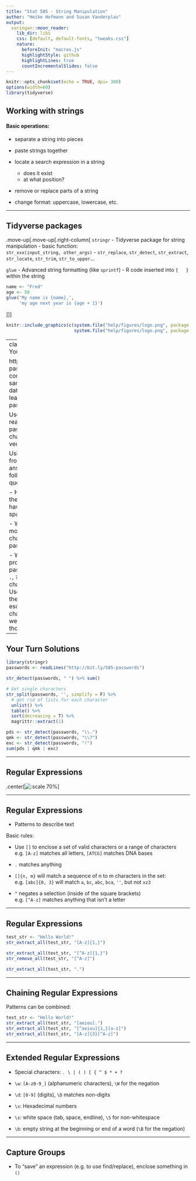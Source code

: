 ```yaml
---
title: "Stat 585 - String Manipulation"
author: "Heike Hofmann and Susan Vanderplas"
output:
  xaringan::moon_reader:
    lib_dir: libs
    css: [default, default-fonts, "tweaks.css"]
    nature:
      beforeInit: "macros.js"
      highlightStyle: github
      highlightLines: true
      countIncrementalSlides: false
---
```

```r
knitr::opts_chunk$set(echo = TRUE, dpi= 300)
options(width=60)
library(tidyverse)
```


## Working with strings
  
#### Basic operations:

- separate a string into pieces

- paste strings together

- locate a search expression in a string
    - does it exist
    - at what position?

- remove or replace parts of a string

- change format: uppercase, lowercase, etc.

---

## Tidyverse packages

.move-up[.move-up[.right-column[
`stringr`
- Tidyverse package for string manipulation
- basic function:     
`str_xxx(input_string, other_args)`
- `str_replace`, `str_detect`, `str_extract`, `str_locate`, `str_trim`, `str_to_upper`...

`glue`
- Advanced string formatting (like `sprintf`)
- R code inserted into `{   }` within the string
```r
name <- "Fred"
age <- 50
glue('My name is {name},',
     'my age next year is {age + 1}')
```
]]]

```r
knitr::include_graphics(c(system.file("help/figures/logo.png", package = "stringr"), 
                          system.file("help/figures/logo.png", package = "glue")))
```

---
class:inverse
## Your Turn

http://bit.ly/585-passwords contains a 100K sample from a database of leaked passwords. 

Use `readLines` to read the passwords into a character vector. 

Using functions from `stringr`, answer the following questions:

- How many of the passwords have at least one space?

- What is the most common character in a password?

- What proportion of the passwords have `.`, `?`, and `!` characters?    
Hint: Use "\\" before the character to escape "special" characters - we'll talk about those next.


---

## Your Turn Solutions

```r
library(stringr)
passwords <- readLines("http://bit.ly/585-passwords")

str_detect(passwords, " ") %>% sum()

# Get single characters
str_split(passwords, '', simplify = F) %>%
  # get rid of lists for each character
  unlist() %>% 
  table() %>% 
  sort(decreasing = T) %>%
  magrittr::extract(1)

pds <- str_detect(passwords, "\\.")
qmk <- str_detect(passwords, "\\?")
exc <- str_detect(passwords, "!")
sum(pds | qmk | exc)
```

---


## Regular Expressions


.center[![:scale 70%](https://imgs.xkcd.com/comics/regular_expressions.png)]


---

## Regular Expressions

- Patterns to describe text

Basic rules:

  - Use `[]` to enclose a set of valid characters or a range of characters    
  e.g. `[A-z]` matches all letters, `[ATCG]` matches DNA bases
  
  - `.` matches anything
  
  - `[]{n, m}` will match a sequence of n to m characters in the set:
  e.g. `[abc]{0, 3}` will match `a`, `bc`, `abc`, `bca`, `''`, but not `xz3`
  
  - `^` negates a selection (inside of the square brackets)    
  e.g. `[^A-z]` matches anything that isn't a letter


---

## Regular Expressions

```r
test_str <- "Hello World!"
str_extract_all(test_str, "[A-z]{1,}")

str_extract_all(test_str, "[^A-z]{1,}")
str_remove_all(test_str, "[^A-z]")

str_extract_all(test_str, ".")
```

---

## Chaining Regular Expressions

Patterns can be combined:

```r
test_str <- "Hello World!"
str_extract_all(test_str, "[aeiou].")
str_extract_all(test_str, "[^aeiou]{1,}[a-z]")
str_extract_all(test_str, "[A-z]{3}[^A-z]")
```

---

## Extended Regular Expressions

- Special characters: `. \ | ( ) [ { ^ $ * + ?`

- `\w`: `[A-z0-9_]` (alphanumeric characters), `\W` for the negation

- `\d`: `[0-9]` (digits), `\D` matches non-digits

- `\x`: Hexadecimal numbers

- `\s`: white space (tab, space, endline), `\S` for non-whitespace

- `\b`: empty string at the beginning or end of a word (`\B` for the negation)

---

## Capture Groups

- To "save" an expression (e.g. to use find/replace), enclose something in `()`

```r

```